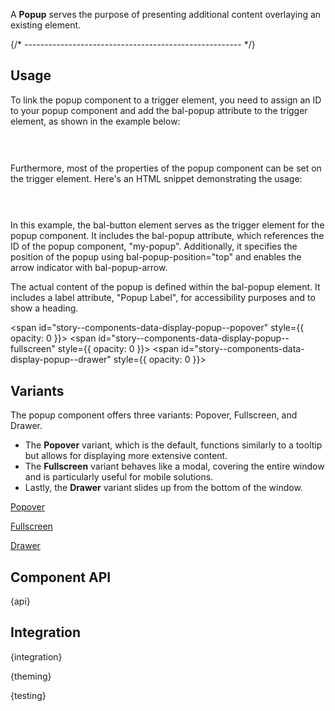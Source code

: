 

<Meta of={PopupStories} />

<StoryHeading of={PopupStories.Basic} hidden></StoryHeading>

<Banner of={PopupStories} />

<Lead>A **Popup** serves the purpose of presenting additional content overlaying an existing element.</Lead>

<Canvas of={PopupStories.Basic} sourceState="shown" className="has-visible-overflow" />

<PlaygroundBar of={PopupStories.Basic}></PlaygroundBar>

{/* ------------------------------------------------------ */}

## Usage

To link the popup component to a trigger element, you need to assign an ID to your popup component and add the bal-popup attribute to the trigger element, as shown in the example below:

```html
<bal-button bal-popup="my-popup">Click me</bal-button>
<bal-popup id="my-popup" label="Popup Label">Popup content</bal-popup>
```

Furthermore, most of the properties of the popup component can be set on the trigger element. Here's an HTML snippet demonstrating the usage:

```html
<bal-button bal-popup="my-popup" bal-popup-position="top" bal-popup-arrow>Click me</bal-button>
<bal-popup id="my-popup" label="Popup Label">Popup content</bal-popup>
```

In this example, the bal-button element serves as the trigger element for the popup component.
It includes the bal-popup attribute, which references the ID of the popup component, "my-popup". Additionally, it specifies the position of the popup using bal-popup-position="top" and enables the arrow indicator with bal-popup-arrow.

The actual content of the popup is defined within the bal-popup element.
It includes a label attribute, "Popup Label", for accessibility purposes and to show a heading.

<span id="story--components-data-display-popup--popover" style={{ opacity: 0 }}></span>
<span id="story--components-data-display-popup--fullscreen" style={{ opacity: 0 }}></span>
<span id="story--components-data-display-popup--drawer" style={{ opacity: 0 }}></span>

## Variants

The popup component offers three variants: Popover, Fullscreen, and Drawer.

- The **Popover** variant, which is the default, functions similarly to a tooltip but allows for displaying more extensive content.
- The **Fullscreen** variant behaves like a modal, covering the entire window and is particularly useful for mobile solutions.
- Lastly, the **Drawer** variant slides up from the bottom of the window.

<bal-doc-app>
  <bal-button-group class="mb-large" position="left">
    <a class="button is-info" href="?path=/story/components-data-display-popup--popover">
      <p style={{ margin: 0 }}>Popover</p>
    </a>
    <a class="button is-info" href="?path=/story/components-data-display-popup--fullscreen">
      <p style={{ margin: 0 }}>Fullscreen</p>
    </a>
    <a class="button is-info" href="?path=/story/components-data-display-popup--drawer">
      <p style={{ margin: 0 }}>Drawer</p>
    </a>
  </bal-button-group>
</bal-doc-app>


## Component API


<Markdown>{api}</Markdown>

## Integration


<Markdown>{integration}</Markdown>


<Markdown>{theming}</Markdown>


<Markdown>{testing}</Markdown>

<Footer />